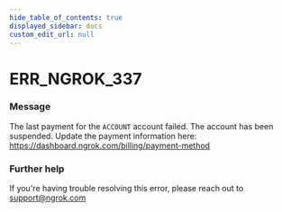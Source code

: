 ```yaml
---
hide_table_of_contents: true
displayed_sidebar: docs
custom_edit_url: null
---
```



# ERR_NGROK_337

### Message
The last payment for the `ACCOUNT` account failed.
The account has been suspended. Update the payment information here:
https://dashboard.ngrok.com/billing/payment-method

### Further help
If you're having trouble resolving this error, please reach out to [support@ngrok.com](mailto:support@ngrok.com?subject=Help%20with%20ERR_NGROK_337)


<ErrorDetails error='err_ngrok_337' />
